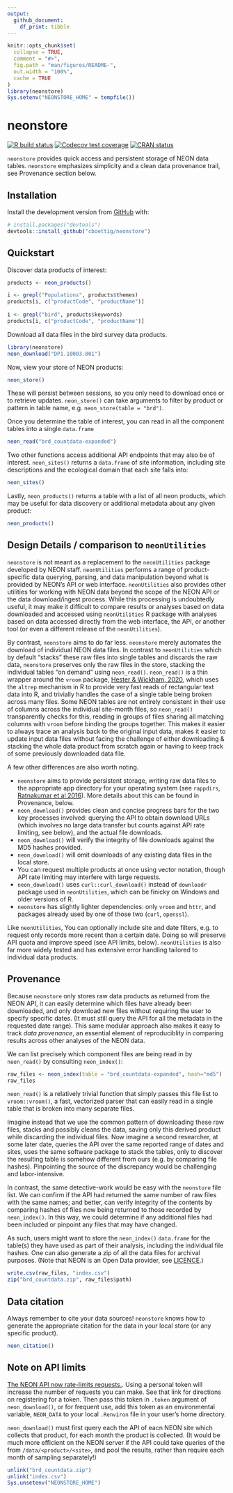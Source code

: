 ```yaml
---
output: 
  github_document:
    df_print: tibble
---
```


<!-- README.md is generated from README.Rmd. Please edit that file -->

```r
knitr::opts_chunk$set(
  collapse = TRUE,
  comment = "#>",
  fig.path = "man/figures/README-",
  out.width = "100%",
  cache = TRUE
)
library(neonstore)
Sys.setenv("NEONSTORE_HOME" = tempfile())
```

# neonstore

<!-- badges: start -->
[![R build status](https://github.com/cboettig/neonstore/workflows/R-CMD-check/badge.svg)](https://github.com/cboettig/neonstore/actions)
[![Codecov test coverage](https://codecov.io/gh/cboettig/neonstore/branch/master/graph/badge.svg)](https://codecov.io/gh/cboettig/neonstore?branch=master)
[![CRAN status](https://www.r-pkg.org/badges/version/neonstore)](https://CRAN.R-project.org/package=neonstore)
<!-- badges: end -->

`neonstore` provides quick access and persistent storage of NEON data tables. 
`neonstore` emphasizes simplicity and a clean data provenance trail, see 
Provenance section below.

## Installation

Install the development version from [GitHub](https://github.com/) with:

``` r
# install.packages("devtools")
devtools::install_github("cboettig/neonstore")
```
## Quickstart


Discover data products of interest:

```r
products <- neon_products()

i <- grepl("Populations", products$themes)
products[i, c("productCode", "productName")]
 
i <- grepl("bird", products$keywords)
products[i, c("productCode", "productName")]
```

Download all data files in the bird survey data products.  

```r
library(neonstore)
neon_download("DP1.10003.001")

```


Now, view your store of NEON products:

```r
neon_store()
```

These will persist between sessions, so you only need to download once
or to retrieve updates. `neon_store()` can take arguments to filter by product
or pattern in table name, e.g. `neon_store(table = "brd")`.

Once you determine the table of interest, you can
read in all the component tables into a single `data.frame`

```r
neon_read("brd_countdata-expanded")
```

Two other functions access additional API endpoints 
that may also be of interest. `neon_sites()` returns a `data.frame`
of site information, including site descriptions and 
the ecological domain that each site falls into:


```r
neon_sites()
```

Lastly, `neon_products()` returns a table with a list of all neon products,
which may be useful for data discovery or additional metadata about any
given product:  


```r
neon_products()
```




## Design Details / comparison to `neonUtilities`

`neonstore` is not meant as a replacement to the `neonUtilities` package
developed by NEON staff.  `neonUtilities` performs a range of product-specific
data querying, parsing, and data manipulation beyond what is provided by NEON's
API or web interface. `neonUtilities` also provides other utilities for working 
with NEON data beyond the scope of the NEON API or the data download/ingest 
process. While this processing is undoubtedly useful, it may make
it difficult to compare results or analyses based on data downloaded and accessed
using `neonUtilities` R package with analyses based on data accessed directly
from the web interface, the API, or another tool (or even a different release
of the `neonUtilities`).

By contrast, `neonstore` aims to do far less.  `neonstore` merely automates the
download of individual NEON data files.  In contrast to `neonUtilities` which 
by default "stacks" these raw files into single tables and discards the raw 
data, `neonstore` preserves only the raw files in the store, stacking the 
individual tables "on demand" using `neon_read()`. `neon_read()` is a thin
wrapper around the `vroom` package, 
[Hester & Wickham, 2020](https://vroom.r-lib.org), which uses the `altrep` 
mechanism in R to provide very fast reads of rectangular text data into R,
and trivially handles the case of a single table being broken across many files.
Some NEON tables are not entirely consistent in their use of columns across the
individual site-month files, so `neon_read()` transparently checks for this,
reading in groups of files sharing all matching columns with `vroom` before
binding the groups together. This makes it easier to always trace an analysis
back to the original input data, makes it easier to update input data files 
without facing the challenge of either downloading & stacking the whole 
data product from scratch again or having to keep track of some previously
downloaded data file.

A few other differences are also worth noting.

- `neonstore` aims to provide persistent storage, writing raw data files to
  the appropriate app directory for your operating system (see `rappdirs`,
  [Ratnakumar et al 2016](https://CRAN.R-project.org/package=rappdirs)). 
  More details about this can be found in Provenance, below.
- `neon_download()` provides  clean and concise progress bars for the two key
  processes involved: querying the API to obtain download URLs (which involves no 
  large data transfer but counts against API rate limiting, see below), and the
  actual file downloads.
- `neon_download()` will verify the integrity of file downloads against the MD5
  hashes provided. 
- `neon_download()` will omit downloads of any existing data files in the local 
  store.  
- You can request multiple products at once using vector notation, though API
  rate limiting may interfere with large requests.
- `neon_download()` uses `curl::curl_download()` instead of `downloadr` package
  used in `neonUtilities`, which can be finicky on Windows and older versions of R. 
- `neonstore` has slightly lighter dependencies: only `vroom` and `httr`, and
  packages already used by one of those two (`curl`, `openssl`).



Like `neonUtilities`, You can optionally include site and date filters,
e.g. to request only records more  recent than a certain date.  Doing so will
preserve API quota and improve speed (see API limits, below). `neonUtilities`
is also far more widely tested and has extensive error handling tailored to
individual data products.  


## Provenance

Because `neonstore` only stores raw data products as returned from the NEON API,
it can easily determine which files have already been downloaded, and only
download new files without requiring the user to specify specific dates. 
(It must still query the API for all the metadata in the requested date range).
This same modular approach also makes it easy to track _data provenance_, an 
essential element of reproduciblity in comparing results across other analyses
of the NEON data. 

We can list precisely which component files are being read in by `neon_read()`
by consulting `neon_index()`:


```r
raw_files <- neon_index(table = "brd_countdata-expanded", hash="md5")
raw_files
```

`neon_read()` is a relatively trivial function that simply passes this file 
list to `vroom::vroom()`, a fast, vectorized parser that can easily read in 
a single table that is broken into many separate files.  


Imagine instead that we use the common pattern of downloading
these raw files, stacks and possibly cleans the data, saving only this derived
product while discarding the individual files.  Now imagine a second researcher,
at some later date, queries the API over the same reported range of dates and 
sites, uses the same software package to stack the tables, only to discover the
resulting table is somehow different from ours (e.g. by comparing file hashes).
Pinpointing the source of the discrepancy would be challenging and 
labor-intensive.

In contrast, the same detective-work would be easy with the `neonstore` file
list.  We can confirm if the API had returned the same number of 
raw files with the same names; and better, can verify integrity of the contents
by comparing hashes of files now being returned to those recorded
by `neon_index()`.  In this way, we could determine if any additional files
had been included or pinpoint any files that may have changed.


As such, users might want to store the `neon_index()` `data.frame` for the
table(s) they have used as part of their analysis, including the individual
file hashes.  One can also generate a zip of all the data files for 
archival purposes. (Note that NEON is an Open Data provider, see
[LICENCE](https://www.neonscience.org/data/about-data/data-policies).)

```r
write.csv(raw_files, "index.csv")
zip("brd_countdata.zip", raw_files$path)
```

## Data citation

Always remember to cite your data sources!
`neonstore` knows how to generate the appropriate citation for the data
in your local store (or any specific product).

```r
neon_citation()
```




## Note on API limits

[The NEON API now rate-limits requests.](https://data.neonscience.org/data-api/rate-limiting/#api-tokens).
Using a personal token will increase the number of requests you can make.
See that link for directions on registering for a token.
Then pass this token in `.token` argument of `neon_download()`,
or for frequent use, add this token as  an environmental variable, `NEON_DATA`
to your local `.Renviron` file in your user's home directory.  

`neon_download()` must first query each the API of eacn NEON site which collects
that product, for each month the product is collected.
(It would be much more efficient on the NEON server if the API could take
queries of the from `/data/<product>/<site>`, and pool the results, rather than
require each month of sampling separately!)

```r
unlink("brd_countdata.zip")
unlink("index.csv")
Sys.unsetenv("NEONSTORE_HOME")
```

